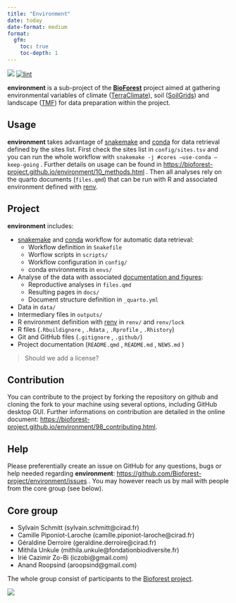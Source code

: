 ```yaml
---
title: "Environment"
date: today
date-format: medium
format: 
  gfm:
    toc: true
    toc-depth: 1
---
```


[![](https://www.repostatus.org/badges/latest/wip.svg)](https://www.repostatus.org/#wip) [![lint](https://github.com/Bioforest-project/environment/workflows/lint/badge.svg)](https://github.com/Bioforest-project/environment/actions?query=workflow%3Alint)

**environment** is a sub-project of the [**BioForest**](https://github.com/Bioforest-project) project aimed at gathering environmental variables of climate ([TerraClimate](https://www.climatologylab.org/terraclimate.html)), soil ([SoilGrids](https://www.isric.org/explore/soilgrids)) and landscape ([TMF](https://forobs.jrc.ec.europa.eu/TMF)) for data preparation within the project.

## Usage

**environment** takes advantage of [snakemake](https://snakemake.readthedocs.io/en/stable/) and [conda](https://docs.conda.io/projects/conda/en/latest/user-guide/install/index.html) for data retrieval defined by the sites list. First check the sites list in `config/sites.tsv` and you can run the whole workflow with `snakemake -j #cores –use-conda –keep-going` . Further details on usage can be found in <https://bioforest-project.github.io/environment/10_methods.html> . Then all analyses rely on the quarto documents (`files.qmd`) that can be run with R and associated environment defined with [renv](https://rstudio.github.io/renv/articles/renv.html).

## Project

**environment** includes:

-   [snakemake](https://snakemake.readthedocs.io/en/stable/) and [conda](https://docs.conda.io/projects/conda/en/latest/user-guide/install/index.html) workflow for automatic data retrieval:
    -   Workflow definition in `Snakefile`
    -   Worflow scripts in `scripts/`
    -   Workflow configuration in `config/`
    -   conda environments in `envs/`
-   Analyse of the data with associated [documentation and figures](https://bioforest-project.github.io/environment/):
    -   Reproductive analyses in `files.qmd`
    -   Resulting pages in `docs/`
    -   Document structure definition in `_quarto.yml`
-   Data in `data/`
-   Intermediary files in `outputs/`
-   R environment definition with [renv](https://rstudio.github.io/renv/articles/renv.html) in `renv/` and `renv/lock`
-   R files (`.Rbuildignore` , `.Rdata` , `.Rprofile` , `.Rhistory`)
-   Git and GitHub files (`.gitignore` , `.github/`)
-   Project documentation (`README.qmd` , `README.md` , `NEWS.md` )

> Should we add a license?

## Contribution

You can contribute to the project by forking the repository on github and cloning the fork to your machine using several options, including GitHub desktop GUI. Further informations on contribution are detailed in the online document: <https://bioforest-project.github.io/environment/98_contributing.html>.

## Help

Please preferentially create an issue on GitHub for any questions, bugs or help needed regarding **environment**: <https://github.com/Bioforest-project/environment/issues> . You may however reach us by mail with people from the core group (see below).

## Core group

-   Sylvain Schmitt (sylvain.schmitt\@cirad.fr)
-   Camille Piponiot-Laroche (camille.piponiot-laroche\@cirad.fr)
-   Géraldine Derroire (geraldine.derroire\@cirad.fr)
-   Mithila Unkule (mithila.unkule\@fondationbiodiversite.fr)
-   Irié Cazimir Zo-Bi (iczobi\@gmail.com)
-   Anand Roopsind (aroopsind\@gmail.com)

The whole group consist of participants to the [Bioforest project](https://www.fondationbiodiversite.fr/la-frb-en-action/programmes-et-projets/le-cesab/bioforest/).

![](https://www.fondationbiodiversite.fr/wp-content/uploads/2023/10/bioforest-ws1_web.jpeg)
